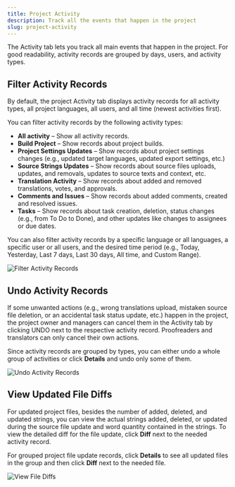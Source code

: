 ```yaml
---
title: Project Activity
description: Track all the events that happen in the project
slug: project-activity
---
```



The Activity tab lets you track all main events that happen in the project. For good readability, activity records are grouped by days, users, and activity types.

## Filter Activity Records

By default, the project Activity tab displays activity records for all activity types, all project languages, all users, and all time (newest activities first).

You can filter activity records by the following activity types:

* **All activity** – Show all activity records.
* **Build Project** – Show records about project builds.
* **Project Settings Updates** – Show records about project settings changes (e.g., updated target languages, updated export settings, etc.)
* **Source Strings Updates** – Show records about source files uploads, updates, and removals, updates to source texts and context, etc.
* **Translation Activity** – Show records about added and removed translations, votes, and approvals.
* **Comments and Issues** – Show records about added comments, created and resolved issues.
* **Tasks** – Show records about task creation, deletion, status changes (e.g., from To Do to Done), and other updates like changes to assignees or due dates.

You can also filter activity records by a specific language or all languages, a specific user or all users, and the desired time period (e.g., Today, Yesterday, Last 7 days, Last 30 days, All time, and Custom Range).

<Image src={projectActivityFilterRecords} alt="Filter Activity Records" />

## Undo Activity Records

If some unwanted actions (e.g., wrong translations upload, mistaken source file deletion, or an accidental task status update, etc.) happen in the project, the project owner and managers can cancel them in the Activity tab by clicking UNDO next to the respective activity record. Proofreaders and translators can only cancel their own actions.

Since activity records are grouped by types, you can either undo a whole group of activities or click **Details** and undo only some of them.

<Image src={projectActivityUndoRecords} alt="Undo Activity Records" />

## View Updated File Diffs

For updated project files, besides the number of added, deleted, and updated strings, you can view the actual strings added, deleted, or updated during the source file update and word quantity contained in the strings. To view the detailed diff for the file update, click **Diff** next to the needed activity record.

For grouped project file update records, click **Details** to see all updated files in the group and then click **Diff** next to the needed file.

<Image src={projectActivityViewDiff} alt="View File Diffs" />
